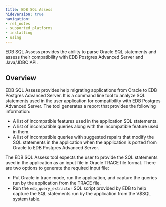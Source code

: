 ```yaml
---
title: EDB SQL Assess
hideVersion: true
navigation: 
- rel_notes
- supported_platforms
- installing
- using
---
```


EDB SQL Assess provides the ability to parse Oracle SQL statements and assess their compatibility with EDB Postgres Advanced Server and Java/JDBC API.

## Overview

EDB SQL Assess provides help migrating applications from Oracle to EDB Postgres Advanced Server. It is a command line tool to analyze SQL statements used in the user application for compatibility with EDB Postgres Advanced Server. The tool generates a report that provides the following information:
- A list of incompatible features used in the application SQL statements.
- A list of incompatible queries along with the incompatible feature used in them.
- A list of incompatible queries with suggested repairs that modify the SQL statements in the application when the application is ported from Oracle to EDB Postgres Advanced Server.

The EDB SQL Assess tool expects the user to provide the SQL statements used in the application as an input file in Oracle TRACE file format. There are two options to generate the required input file:

- Put Oracle in trace mode, run the application, and capture the queries run by the application from the TRACE file.
- Run the `edb_query_extractor` SQL script provided by EDB to help capture the SQL statements run by the application from the V$SQL system table.